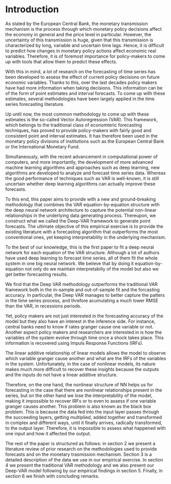 # Introduction

As stated by the European Central Bank, the monetary transmission mechanism is the process through which monetary policy decisions affect the economy in general and the price level in particular. However, the uncertainty of this transmission is huge, given that this transmission is characterized by long, variable and uncertain time lags. Hence, it is difficult to predict how changes in monetary policy actions affect economic real variables. Therefore, it is of foremost importance for policy-makers to come up with tools that allow them to predict these effects.

With this in mind, a lot of research on the forecasting of time series has been developed to assess the effect of current policy decisions on future economic variables. Thanks to this, over the last decades policy makers have had more information when taking decisions. This information can be of the form of point estimates and interval forecasts. To come up with these estimates, several methodologies have been largely applied in the time series forecasting literature. 

Up until now, the most common methodology to come up with these estimates is the so-called Vector Autoregression (VAR). This framework, which belongs to the traditional class of economteric forecasting techniques, has proved to provide policy-makers with fairly good and consistent point and interval estimates. It has therefore been used in the monetary policy divisions of institutions such as the European Central Bank or the International Monetary Fund. 

Simultaneously, with the recent advancement in computational power of computers, and more importantly, the development of more advanced machine learning algorithms and approaches such as deep learning, new algorithms are developed to analyze and forecast time series data. Whereas the good performance of techniques such as VAR is well-known, it is still uncertain whether deep learning algorithms can actually improve these forecasts. 

To this end, this paper aims to provide with a new and ground-breaking methodology that combines the VAR equation-by-equation structure with the deep neural network architecture to capture the potential non-linear relationships in the underlying data generating process. Thereupon, we construct what we called the Deep-VAR framework to generate point forecasts. The ultimate objective of this empirical exercise is to provide the existing literature with a forecasting algorithm that outperforms the most conventional ones, yet keeping interpretability in the underlying mechanism.

To the best of our knowledge, this is the first paper to fit a deep neural network for each equation of the VAR structure. Although a lot of authors have used deep learning to forecast time series, all of them fit the whole system in one big neural network. We believe that by doing it equation-by-equation not only do we maintain interpretabiliy of the model but also we get better forecasting results.

We find that the Deep VAR methodology outperforms the traditional VAR framework both in the in-sample and out-of-sample fit and the forcasting accuracy. In particular, the Deep VAR manages to better capture the patters in the time series process, and threfore acumulating a much lower RMSE than the VAR, in recessions periods.

Yet, policy makers are not just interested in the forecasting accuracy of the model but they also have an interest in the inference side. For instance, central banks need to know if rates granger cause one variable or not. Another aspect policy makers and researchers are interested in is how the variables of the system evolve through time once a shock takes place. This information is recovered using Impuls Response Functions (IRFs). 

The linear additive relationship of linear models allows the model to observe which variable granger cause another and what are the IRFs of the variables in the system. Unfortunately, in the case of nonlinear models, its nature makes much more difficult to recover these insights because the outputs and the inputs do not have a linear additive structure.

Therefore, on the one hand, the nonlinear structure of NN helps us for forecasting in the case that there are nonlinear relationships present in the series, but on the other hand we lose the interpretability of the model, making it impossible to recover IRFs or to even to assess if one variable granger causes another. This problem is also known as the black box problem. This is because the data fed into the input layer passes through the succeeding layers, getting multiplied, added together and transformed in complex and different ways, until it finally arrives, radically transformed, to the output layer. Therefore, it is impossible to assess what happened with one input and how it affected the output.

The rest of the paper is structured as follows: in section 2 we present a literature review of prior research on the methodologies used to provide forecasts and on the monetary trasmission mechanism. Section 3 is a detailed description of the data we use in our empirical exercise. In section 4 we present the traditional VAR methodology and we also present our Deep-VAR model following by our empirical findings in section 5. Finally, in section 6 we finish with concluding remarks. 